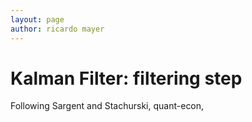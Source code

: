 ```yaml
---
layout: page
author: ricardo mayer
---
```


<script type="text/x-mathjax-config"> MathJax.Hub.Config({ TeX: { equationNumbers: {autoNumber: "AMS"} } });       
</script>

<script type="text/javascript" src="http://cdn.mathjax.org/mathjax/latest/MathJax.js?config=TeX-AMS_HTML-full.js"></script>



# Kalman Filter: filtering step #

Following Sargent and Stachurski, quant-econ,

